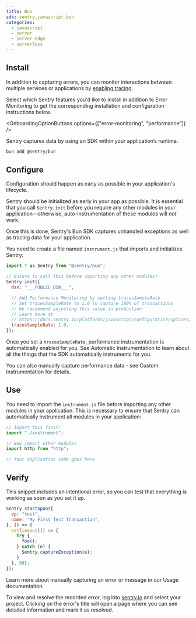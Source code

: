 ```yaml
---
title: Bun
sdk: sentry.javascript.bun
categories:
  - javascript
  - server
  - server-edge
  - serverless
---
```


<PlatformContent includePath="getting-started-prerequisites" />

## Install

In addition to capturing errors, you can monitor interactions between multiple services or applications by [enabling tracing](/concepts/key-terms/tracing/).

Select which Sentry features you'd like to install in addition to Error Monitoring to get the corresponding installation and configuration instructions below.

<OnboardingOptionButtons options={["error-monitoring", "performance"]} />

Sentry captures data by using an SDK within your application’s runtime.

```bash {tabTitle:Bun}
bun add @sentry/bun
```

## Configure

Configuration should happen as early as possible in your application's lifecycle.

Sentry should be initialized as early in your app as possible. It is essential that you call `Sentry.init` before you require any other modules in your application—otherwise, auto-instrumentation of these modules will _not_ work.

Once this is done, Sentry's Bun SDK captures unhandled exceptions as well as tracing data for your application.

You need to create a file named `instrument.js` that imports and initializes Sentry:

```javascript {filename: instrument.js} {"onboardingOptions": {"performance": "6-12"}}
import * as Sentry from "@sentry/bun";

// Ensure to call this before importing any other modules!
Sentry.init({
  dsn: "___PUBLIC_DSN___",

  // Add Performance Monitoring by setting tracesSampleRate
  // Set tracesSampleRate to 1.0 to capture 100% of transactions
  // We recommend adjusting this value in production
  // Learn more at
  // https://docs.sentry.io/platforms/javascript/configuration/options/#traces-sample-rate
  tracesSampleRate: 1.0,
});
```

Once you set a `tracesSampleRate`, performance instrumentation is automatically enabled for you. See <PlatformLink to="/tracing/instrumentation/automatic-instrumentation">Automatic Instrumentation</PlatformLink> to learn about all the things that the SDK automatically instruments for you.

You can also manually capture performance data - see <PlatformLink to="/tracing/instrumentation/custom-instrumentation">Custom Instrumentation</PlatformLink> for details.

<PlatformContent includePath="getting-started-sourcemaps" />

## Use

You need to import the `instrument.js` file before importing any other modules in your application. This is necessary to ensure that Sentry can automatically instrument all modules in your application:

```javascript {filename: app.js}
// Import this first!
import "./instrument";

// Now import other modules
import http from "http";

// Your application code goes here
```

## Verify

This snippet includes an intentional error, so you can test that everything is working as soon as you set it up.

```javascript {"onboardingOptions": {"performance": "1-4, 12"}}
Sentry.startSpan({
  op: "test",
  name: "My First Test Transaction",
}, () => {
  setTimeout(() => {
    try {
      foo();
    } catch (e) {
      Sentry.captureException(e);
    }
  }, 99);
});
```

<Alert>

Learn more about manually capturing an error or message in our <PlatformLink to="/usage/">Usage documentation</PlatformLink>.

</Alert>

To view and resolve the recorded error, log into [sentry.io](https://sentry.io) and select your project. Clicking on the error's title will open a page where you can see detailed information and mark it as resolved.
